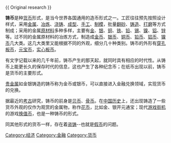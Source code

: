 {{unreferenced|time=2014-02-23T23:48:46+00:00}}
{{ Original research }}

'''铸币'''是种[[货币|货币]]形式，是当今世界各国通用的造币形式之一。工匠往往预先按照设计样式，采用[[金属|金属]]、[[冶炼|冶炼]]、[[浇铸|浇铸]]、[[成型|成型]]、[[手工|手工]]、[[制模|制模]]，批量[[翻砂|翻砂]]、[[铸造|铸造]]、[[打磨|打磨]]等方式制成；采用的金属[[原材料|原材料]]多种多样，主要有[[金|金]]、[[银|银]]、[[铜|铜]]、[[铁|铁]]、[[铅|铅]]、[[锡|锡]]、[[镍|镍]]、[[铝|铝]]、[[锌|锌]]等。过不同的金属原材料的冶炼方式，制造成[[金币|金币]]、[[银币|银币]]、[[铜币|铜币]]、[[铅币|铅币]]、[[铝币|铝币]]、[[镍币|镍币]]几大类。这几大类里又能根据不同的外观，细分几十种类别。铸币的外形有[[穿孔板币|穿孔板币]]，[[元宝币|元宝币]]，[[实心板币|实心板币]]。

有文字记载以来的几千年前，铸币产生的那天起，就同时具有相应的时代性。从铸币上能更长久的保存时代的信息，这也产生了各种纪念币；在纸币出现以前，铸币是货币的主要形式。

[[贵金属|贵金属]]如金银铸造的铸币称为金币或银币，可以直接进入金融兑换领域，实现货币的兑换。

据最近的[[考古|考古]]研究，铸币的前身是[[贝币|贝币]]、[[骨币|骨币]]。在[[中国|中国]][[历史|历史]]上，还出现铸造了一些货币外观的仅作为观赏的金属物，称作[[花币|花币]]，比如金、银开元通宝；现代[[游戏|游戏]][[街机|街机]]的游戏[[换值币|换值币]]，也是一种铸币的形式。

同其他形式的货币一样，存在着[[盗铸|盗铸]]--也就是[[假币|假币]]的问题。

[[Category:经济|Category:经济]]
[[Category:金融|Category:金融]]
[[Category:货币|Category:货币]]